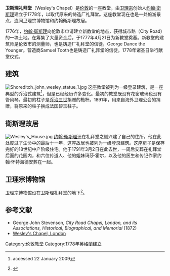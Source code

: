 {{Infobox church
| name             = 卫斯理礼拜堂
| fullname         = Wesley's Chapel and Leysian Mission
| image            = Wesley's Chapel 1.jpg
| denomination     = [[卫理宗|卫理宗]]
| architect        = [[George_Dance_the_Younger|George Dance the Younger]]
| style            = 乔治式建筑
| dedicated_date   = 1778
| address          = [[伦敦|伦敦]]城市路49号
| country          = [[英国|英国]]
}}

{{coord|51|31|25|N|0|5|13|W|type:landmark_region:GB|display=title}}

'''卫斯理礼拜堂'''（Wesley's Chapel）是[[伦敦|伦敦]]的一座教堂，由[[卫理宗|卫理宗]]创始人[[约翰·衛斯理|约翰·衛斯理]]建立于1778年，以取代原来的铸造厂礼拜堂。这座教堂现在也是一处旅游景点，连同卫理宗博物馆和约翰衛斯理故居。

1776年，[[约翰·衛斯理|约翰·衛斯理]]向伦敦市申请建立新教堂的地点，获得城市路（City Road）的一块土地。在筹集了大量资金后，于1777年4月21日为新教堂奠基。新教堂的建筑师是伦敦市的测量师，也是铸造厂礼拜堂的信徒，George Dance the Younger。营造商Samuel Tooth也是铸造厂礼拜堂的信徒。1778年诸圣日举行献堂仪式。

== 建筑 ==
[[Image:Shoreditch_john_wesley_statue_1.jpg|thumb]]
这座教堂被列为一级登录建筑，是一座典型的乔治式建筑<ref>{{IoE|368750}} accessed 22 January 2009</ref>，但是已经经历许多变化。最初的教堂既没有花窗玻璃也没有管风琴。最初的柱子是[[乔治三世|乔治三世]]捐赠的桅杆。1891年，用来自海外卫理公会的捐赠，将原来的柱子换成法国碧玉柱子。

== 衛斯理故居 ==
[[File:Wesley's_House.jpg|thumb]]
[[约翰·衛斯理|约翰·衛斯理]]还在礼拜堂之侧兴建了自己的住所。他在此处度过了生命中的最后十一年，这座故居也被列为一级登录建筑。这座房子是保存完好的18世纪中产阶级住宅。他于1791年3月2日在此去世，一周后安葬在礼拜堂后面的花园内，和六位传道人、他的姐妹玛莎·霍尔，以及他的医生和传记作家约翰·怀特海德安葬在一起。 

==卫理宗博物馆== 
卫理宗博物馆设在卫斯理礼拜堂的地下<ref>{{cite web|title=Museum of Methodism|url=http://www.wesleyschapel.org.uk/museum.htm|accessdate=August 2010|archive-url=https://web.archive.org/web/20110716123428/http://www.wesleyschapel.org.uk/museum.htm|archive-date=2011-07-16|dead-url=yes}}</ref>。

==参考文献==
{{Reflist}}
* George John Stevenson, ''City Road Chapel, London, and its Associations, Historical, Biographical, and Memorial'' (1872)
*[http://www.wesleyschapel.org.uk Wesley's Chapel, London] {{Wayback|url=http://www.wesleyschapel.org.uk/ |date=20210220074349 }}

{{Commonscat|Wesley's Chapel|卫斯理礼拜堂}}
{{伦敦教堂}}
[[Category:伦敦教堂|Category:伦敦教堂]]
[[Category:1778年英格蘭建立|Category:1778年英格蘭建立]]